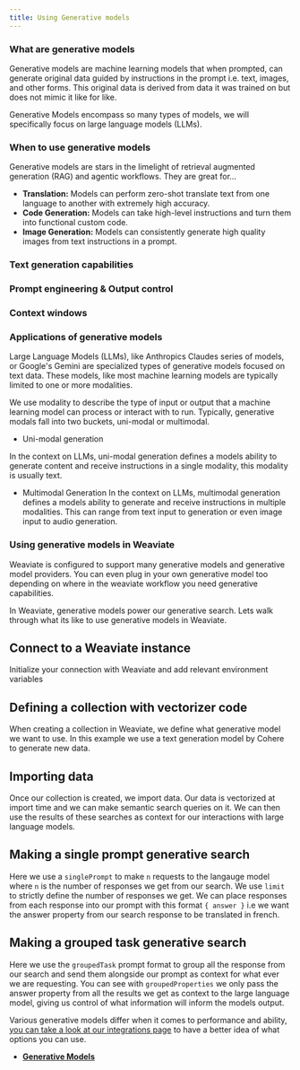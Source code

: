 ```yaml
---
title: Using Generative models 
---
```




### <i class="fa-solid fa-chalkboard"></i> What are generative models

Generative models are machine learning models that when prompted, can generate original data guided by instructions in the prompt i.e. text, images, and other forms.  This original data is derived from data it was trained on but does not mimic it like for like.  

<!-- Add graphics -->

Generative Models encompass so many types of models, we will specifically focus on large language models (LLMs).

### <i class="fa-solid fa-chalkboard"></i> When to use generative models

Generative models are stars in the limelight of retrieval augmented generation (RAG) and agentic workflows. They are great for... 

- **Translation:** Models can perform zero-shot translate text from one language to another with extremely high accuracy.
- **Code Generation:** Models can take high-level instructions and turn them into functional custom code.
- **Image Generation:** Models can consistently generate high quality images from text instructions in a prompt.

### <i class="fa-solid fa-chalkboard"></i> Text generation capabilities
### <i class="fa-solid fa-chalkboard"></i> Prompt engineering & Output control
### <i class="fa-solid fa-chalkboard"></i> Context windows


### <i class="fa-solid fa-chalkboard"></i> Applications of generative models


Large Language Models (LLMs), like Anthropics Claudes series of models, or Google's Gemini are specialized types of generative models focused on text data.  These models, like most machine learning models are typically limited to one or more modalities. 

We use modality to describe the type of input or output that a machine learning model can process or interact with to run. Typically, generative modals fall into two buckets, uni-modal or multimodal. 

<!-- Add graphics on multimodal inputs and encoding -->



- Uni-modal generation 

In the context on LLMs, uni-modal generation defines a models ability to generate content and receive instructions in a single modality, this modality is usually text.

<!-- Add graphics on multimodal inputs and encoding -->


- Multimodal Generation
In the context on LLMs, multimodal generation defines a models ability to generate and receive instructions in multiple modalities. This can range from text input to generation or even image input to audio generation. 

<!-- Add graphics on multimodal inputs and encoding -->


### <i class="fa-solid fa-chalkboard"></i> Using generative models in Weaviate

Weaviate is configured to support many generative models and generative model providers. You can even plug in your own generative model too depending on where in the weaviate workflow you need generative capabilities. 


In Weaviate, generative models power our generative search. Lets walk through what its like to use generative models in Weaviate. 

## Connect to a Weaviate instance

 <TabItem value="js" label="app.js">
    <FilteredTextBlock
      text={TSCode}
      startMarker="// START Connect"
      endMarker="// END Connect"
      language="js"
    />
  </TabItem>

Initialize your connection with Weaviate and add relevant environment variables 

## Defining a collection with vectorizer code 

 <TabItem value="js" label="app.js">
    <FilteredTextBlock
      text={TSCode}
      startMarker="// START Collection"
      endMarker="// END Collection"
      language="js"
    />
  </TabItem>

When creating a collection in Weaviate, we define what generative model we want to use. In this example we use a text generation model by Cohere to generate new data. 

## Importing data 

 <TabItem value="js" label="app.js">
    <FilteredTextBlock
      text={TSCode}
      startMarker="// START Importing"
      endMarker="// END Importing"
      language="js"
    />
  </TabItem>

Once our collection is created, we import data. Our data is vectorized at import time and we can make semantic search queries on it. We can then use the results of these searches as context for our interactions with large language models.

## Making a single prompt generative search

 <TabItem value="js" label="app.js">
    <FilteredTextBlock
      text={TSCode}
      startMarker="// START SingleGenerative"
      endMarker="// END SingleGenerative"
      language="js"
    />
  </TabItem>

Here we use a `singlePrompt` to make `n` requests to the langauge model where `n` is the number of responses we get from our search. We use `limit` to strictly define the number of responses we get. We can place responses from each response into our prompt with this format `{ answer }` i.e we want the answer property from our search response to be translated in french. 

## Making a grouped task generative search


 <TabItem value="js" label="app.js">
    <FilteredTextBlock
      text={TSCode}
      startMarker="// START GroupedGenerative"
      endMarker="// END GroupedGenerative"
      language="js"
    />
  </TabItem>

Here we use the `groupedTask` prompt format to group all the response from our search and send them alongside our prompt as context for what ever we are requesting. You can see with `groupedProperties` we only pass the answer property from all the results we get as context to the large language model, giving us control of what information will inform the models output.



Various generative models differ when it comes to performance and ability, [you can take a look at our integrations page](https://weaviate.io/developers/weaviate/model-providers) to have a better idea of what options you can use. 


- **[Generative Models](./20_generative.mdx)**
